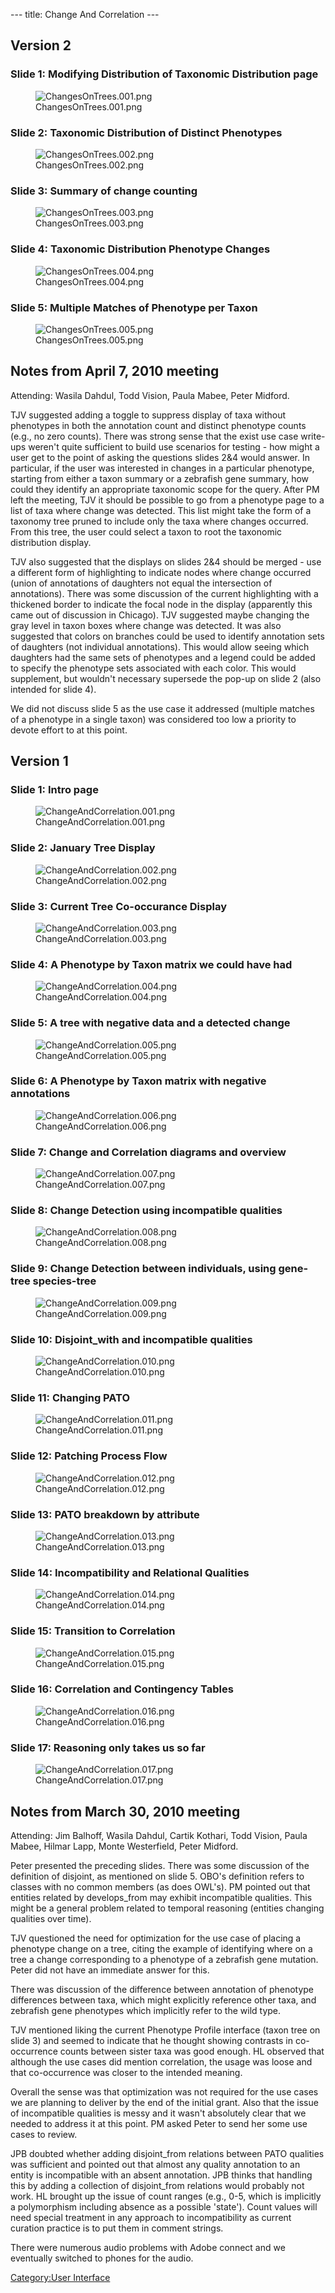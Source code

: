 ---
title: Change And Correlation
---

== Version 2==

=== Slide 1: Modifying Distribution of Taxonomic Distribution page ===
[[Image:ChangesOnTrees.001.png]]

=== Slide 2: Taxonomic Distribution of Distinct Phenotypes ===
[[Image:ChangesOnTrees.002.png]]

=== Slide 3: Summary of change counting ===
[[Image:ChangesOnTrees.003.png]]

=== Slide 4: Taxonomic Distribution Phenotype Changes ===
[[Image:ChangesOnTrees.004.png]]

=== Slide 5: Multiple Matches of Phenotype per Taxon ===
[[Image:ChangesOnTrees.005.png]]


== Notes from April 7, 2010 meeting ==

Attending: Wasila Dahdul, Todd Vision, Paula Mabee, Peter Midford.

TJV suggested adding a toggle to suppress display of taxa without phenotypes in both the annotation count and distinct phenotype counts (e.g., no zero counts).  There was strong sense that the exist use case write-ups weren't quite sufficient to build use scenarios for testing - how might a user get to the point of asking the questions slides 2&4 would answer.  In particular, if the user was interested in changes in a particular phenotype, starting from either a taxon summary or a zebrafish gene summary, how could they identify an appropriate taxonomic scope for the query.  After PM left the meeting, TJV it should be possible to go from a phenotype page to a list of taxa where change was detected.  This list might take the form of a taxonomy tree pruned to include only the taxa where changes occurred. From this tree, the user could select a taxon to root the taxonomic distribution display.

TJV also suggested that the displays on slides 2&4 should be merged - use a different form of highlighting to indicate nodes where change occurred (union of annotations of daughters not equal the intersection of annotations).  There was some discussion of the current highlighting with a thickened border to indicate the focal node in the display (apparently this came out of discussion in Chicago).  TJV suggested maybe changing the gray level in taxon boxes where change was detected.  It was also suggested that colors on branches could be used to identify annotation sets of daughters (not individual annotations).  This would allow seeing which daughters had the same sets of phenotypes and a legend could be added to specify the phenotype sets associated with each color.  This would supplement, but wouldn't necessary supersede the pop-up on slide 2 (also intended for slide 4).

We did not discuss slide 5 as the use case it addressed (multiple matches of a phenotype in a single taxon) was considered too low a priority to devote effort to at this point.

== Version 1==

=== Slide 1: Intro page ===
[[Image:ChangeAndCorrelation.001.png]]

=== Slide 2: January Tree Display ===
[[Image:ChangeAndCorrelation.002.png]]

=== Slide 3: Current Tree Co-occurance Display ===
[[Image:ChangeAndCorrelation.003.png]]

=== Slide 4: A Phenotype by Taxon matrix we could have had ===
[[Image:ChangeAndCorrelation.004.png]]


=== Slide 5: A tree with negative data and a detected change ===
[[Image:ChangeAndCorrelation.005.png]]

=== Slide 6: A Phenotype by Taxon matrix with negative annotations ===
[[Image:ChangeAndCorrelation.006.png]]


=== Slide 7: Change and Correlation diagrams and overview ===
[[Image:ChangeAndCorrelation.007.png]]

=== Slide 8: Change Detection using incompatible qualities ===
[[Image:ChangeAndCorrelation.008.png]]

=== Slide 9: Change Detection between individuals, using gene-tree species-tree ===
[[Image:ChangeAndCorrelation.009.png]]

=== Slide 10: Disjoint_with and incompatible qualities ===
[[Image:ChangeAndCorrelation.010.png]]

=== Slide 11: Changing PATO ===
[[Image:ChangeAndCorrelation.011.png]]

=== Slide 12: Patching Process Flow ===
[[Image:ChangeAndCorrelation.012.png]]

=== Slide 13: PATO breakdown by attribute ===
[[Image:ChangeAndCorrelation.013.png]]

=== Slide 14: Incompatibility and Relational Qualities ===
[[Image:ChangeAndCorrelation.014.png]]

=== Slide 15:  Transition to Correlation ===
[[Image:ChangeAndCorrelation.015.png]]

=== Slide 16: Correlation and Contingency Tables ===
[[Image:ChangeAndCorrelation.016.png]]

=== Slide 17: Reasoning only takes us so far ===
[[Image:ChangeAndCorrelation.017.png]]

== Notes from March 30, 2010 meeting ==

Attending: Jim Balhoff, Wasila Dahdul, Cartik Kothari, Todd Vision, Paula Mabee, Hilmar Lapp, Monte Westerfield, Peter Midford.

Peter presented the preceding slides.  There was some discussion of the definition of disjoint, as mentioned on slide 5.  OBO's definition refers to classes with no common members (as does OWL's).  PM pointed out that entities related by develops_from may exhibit incompatible qualities.  This might be a general problem related to temporal reasoning (entities changing qualities over time).

TJV questioned the need for optimization for the use case of placing a phenotype change on a tree, citing the example of identifying where on a tree a change corresponding to a phenotype of a zebrafish gene mutation.  Peter did not have an immediate answer for this.

There was discussion of the difference between annotation of phenotype differences between taxa, which might explicitly reference other taxa, and zebrafish gene phenotypes which implicitly refer to the wild type.

TJV mentioned liking the current Phenotype Profile interface (taxon tree on slide 3) and seemed to indicate that he thought showing contrasts in co-occurrence counts between sister taxa was good enough.  HL observed that although the use cases did mention correlation, the usage was loose and that co-occurrence was closer to the intended meaning.

Overall the sense was that optimization was not required for the use cases we are planning to deliver by the end of the initial grant.  Also that the issue of incompatible qualities is messy and it wasn't absolutely clear that we needed to address it at this point.  PM asked Peter to send her some use cases to review.

JPB doubted whether adding disjoint_from relations between PATO qualities was sufficient and pointed out that almost any quality annotation to an entity is incompatible with an absent annotation.  JPB thinks that handling this by adding a collection of disjoint_from relations would probably not work.  HL brought up the issue of count ranges (e.g., 0-5, which is implicitly a polymorphism including absence as a possible 'state').  Count values will need special treatment in any approach to incompatibility as current curation practice is to put them in comment strings.

There were numerous audio problems with Adobe connect and we eventually switched to phones for the audio.

[[Category:User Interface]]